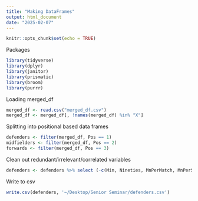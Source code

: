 ```yaml
---
title: "Making DataFrames"
output: html_document
date: "2025-02-07"
---
```


```r
knitr::opts_chunk$set(echo = TRUE)
```

Packages

```r
library(tidyverse)
library(dplyr)
library(janitor)
library(prismatic)
library(broom)
library(purrr)
```

Loading merged_df

```r
merged_df <- read.csv("merged_df.csv")
merged_df <- merged_df[, !names(merged_df) %in% "X"]
```

Splitting into positional based data frames

```r
defenders <- filter(merged_df, Pos == 1)
midfielders <- filter(merged_df, Pos == 2)
forwards <- filter(merged_df, Pos == 3)
```

Clean out redundant/irrelevant/correlated variables

```r
defenders <- defenders %>% select (-c(Min, Nineties, MnPerMatch, MnPerStart, MnPerSub, MinPerc, Compl, Subs, unSub, Gls, Ast, GA, GminPK, GPKperNine, PK, PKatt, xG, npxG, xAG, npxGxAG, xGxAG, Sh, SoT, GPerS, GPerSoT, Touches, LiveTch, AttDrib, Succ, SuccPerc, Tkld, TkldPerc, Mis, Dis, CmpTotal, AttTotal, CmpShort, AttShort, CmpMed, AttMed, CmpLong, AttLong, FKPass, Sw, TI, CK, In, Out, Str, OffPass, PassBlock, Tkl, TklW, Int, LostTkl, BlockSh, Won, Lost, SCA, GCA, PassLiveSCA, PassDeadSCA, TOSCA, ShSCA, FldSCA, DefSCA, PassLiveGCA, PassDeadGCA, TOGCA, ShGCA, FldGCA, DefGCA, onG, onGA, PlusMinus, PMperNine, OnOff, ExpOnOff, TwoCrdY, Off, Player, Born, Comp, Pos, FKShot, FKPass, PKwon))
```

Write to csv

```r
write.csv(defenders, '~/Desktop/Senior Seminar/defenders.csv')
```

